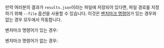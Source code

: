 
만약 여러분의 결과가 `results.json`이라는 파일에 저장되어 있다면, 파일 경로를 지정하기 위해 `--file` 옵션을 사용할 수 있습니다.
이것은 [벤치마크 명령어][bencher run]가 있는 경우와 없는 경우 모두에서 작동합니다.

벤치마크 명령어가 있는 경우:
<FileCmdExample />

벤치마크 명령어가 없는 경우:
<FileNoCmdExample />

[bencher run]: /ko/docs/explanation/bencher-run/#benchmark-command